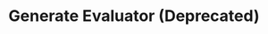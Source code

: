 ---
title: Generate Evaluator (Deprecated)
openapi: post /test_framework/v1/scenarios/generate/
slug: generate-evaluator
---